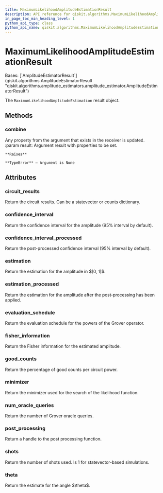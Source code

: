 ```yaml
---
title: MaximumLikelihoodAmplitudeEstimationResult
description: API reference for qiskit.algorithms.MaximumLikelihoodAmplitudeEstimationResult
in_page_toc_min_heading_level: 1
python_api_type: class
python_api_name: qiskit.algorithms.MaximumLikelihoodAmplitudeEstimationResult
---
```


# MaximumLikelihoodAmplitudeEstimationResult

<Class id="qiskit.algorithms.MaximumLikelihoodAmplitudeEstimationResult" isDedicatedPage={true} github="https://github.com/qiskit/qiskit/tree/stable/0.24/qiskit/algorithms/amplitude_estimators/mlae.py" signature="MaximumLikelihoodAmplitudeEstimationResult">
  Bases: [`AmplitudeEstimatorResult`](qiskit.algorithms.AmplitudeEstimatorResult "qiskit.algorithms.amplitude_estimators.amplitude_estimator.AmplitudeEstimatorResult")

  The `MaximumLikelihoodAmplitudeEstimation` result object.

  ## Methods

  <span id="qiskit-algorithms-maximumlikelihoodamplitudeestimationresult-combine" />

  ### combine

  <Function id="qiskit.algorithms.MaximumLikelihoodAmplitudeEstimationResult.combine" signature="MaximumLikelihoodAmplitudeEstimationResult.combine(result)">
    Any property from the argument that exists in the receiver is updated. :param result: Argument result with properties to be set.

    **Raises**

    **TypeError** – Argument is None
  </Function>

  ## Attributes

  ### circuit\_results

  <Attribute id="qiskit.algorithms.MaximumLikelihoodAmplitudeEstimationResult.circuit_results">
    Return the circuit results. Can be a statevector or counts dictionary.
  </Attribute>

  ### confidence\_interval

  <Attribute id="qiskit.algorithms.MaximumLikelihoodAmplitudeEstimationResult.confidence_interval">
    Return the confidence interval for the amplitude (95% interval by default).
  </Attribute>

  ### confidence\_interval\_processed

  <Attribute id="qiskit.algorithms.MaximumLikelihoodAmplitudeEstimationResult.confidence_interval_processed">
    Return the post-processed confidence interval (95% interval by default).
  </Attribute>

  ### estimation

  <Attribute id="qiskit.algorithms.MaximumLikelihoodAmplitudeEstimationResult.estimation">
    Return the estimation for the amplitude in $[0, 1]$.
  </Attribute>

  ### estimation\_processed

  <Attribute id="qiskit.algorithms.MaximumLikelihoodAmplitudeEstimationResult.estimation_processed">
    Return the estimation for the amplitude after the post-processing has been applied.
  </Attribute>

  ### evaluation\_schedule

  <Attribute id="qiskit.algorithms.MaximumLikelihoodAmplitudeEstimationResult.evaluation_schedule">
    Return the evaluation schedule for the powers of the Grover operator.
  </Attribute>

  ### fisher\_information

  <Attribute id="qiskit.algorithms.MaximumLikelihoodAmplitudeEstimationResult.fisher_information">
    Return the Fisher information for the estimated amplitude.
  </Attribute>

  ### good\_counts

  <Attribute id="qiskit.algorithms.MaximumLikelihoodAmplitudeEstimationResult.good_counts">
    Return the percentage of good counts per circuit power.
  </Attribute>

  ### minimizer

  <Attribute id="qiskit.algorithms.MaximumLikelihoodAmplitudeEstimationResult.minimizer">
    Return the minimizer used for the search of the likelihood function.
  </Attribute>

  ### num\_oracle\_queries

  <Attribute id="qiskit.algorithms.MaximumLikelihoodAmplitudeEstimationResult.num_oracle_queries">
    Return the number of Grover oracle queries.
  </Attribute>

  ### post\_processing

  <Attribute id="qiskit.algorithms.MaximumLikelihoodAmplitudeEstimationResult.post_processing">
    Return a handle to the post processing function.
  </Attribute>

  ### shots

  <Attribute id="qiskit.algorithms.MaximumLikelihoodAmplitudeEstimationResult.shots">
    Return the number of shots used. Is 1 for statevector-based simulations.
  </Attribute>

  ### theta

  <Attribute id="qiskit.algorithms.MaximumLikelihoodAmplitudeEstimationResult.theta">
    Return the estimate for the angle $\theta$.
  </Attribute>
</Class>

